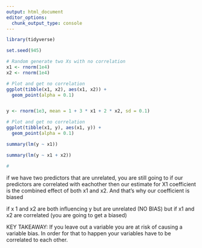 ```yaml
---
output: html_document
editor_options: 
  chunk_output_type: console
---
```



```r
library(tidyverse)

set.seed(945)

# Random generate two Xs with no correlation
x1 <- rnorm(1e4)
x2 <- rnorm(1e4)

# Plot and get no correlation
ggplot(tibble(x1, x2), aes(x1, x2)) +
  geom_point(alpha = 0.1)


y <- rnorm(1e3, mean = 1 + 3 * x1 + 2 * x2, sd = 0.1)


```


```r

# Plot and get no correlation
ggplot(tibble(x1, y), aes(x1, y)) +
  geom_point(alpha = 0.1)

summary(lm(y ~ x1))

summary(lm(y ~ x1 + x2))

# 
```

if we have two predictors that are unrelated, you are still going to 
if our predictors are correlated with eachother then our estimate for X1 coefficient is the combined effect of both x1 and x2. And that's why our coefficient is biased

if x 1 and x2 are both influencing y but are unrelated (NO BIAS)
but if x1 and x2 are correlated (you are going to get a biased)

KEY TAKEAWAY:
If you leave out a variable you are at risk of causing a variable bias. In order for that to happen your variables have to be correlated to each other. 

